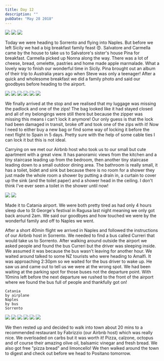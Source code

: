 ```yaml
---
title: Day 12
description: ""
pubDate: "May 28 2018"
---
```



<Grid columns={3}>
  <Img
    src="/src/content/travel/2018-europe/assets/e6fa2c73-de83-4db0-91a3-cd6b0436ded4-96677edd6dcde912e241b99a1ff9b30649fcfb88.jpg"
    colSpan={2}
    rowSpan={2}
  />
  <Img src="/src/content/travel/2018-europe/assets/c6810306-7dfd-4383-a4fe-2100a533ec07-e604d84a6457cc22cd9a307d1a746e74ac8c24c8.jpg" />
  <Img src="/src/content/travel/2018-europe/assets/7793dbed-6479-4e9c-a29b-01d63dc47b4a-e2652c9eb34b2230bcd2770d1169c0c3258d4274.jpg" />
</Grid>

Today we were heading to Sorrento and flying into Naples. But before we left Sicily we had a big breakfast family feast 😍. Salvatore and Carmella came by the house to take us to Salvatore's sister's house Pina for breakfast. Carmella picked up Nonna along the way. There was a lot of cheese, bread, omelette, pastries and home made apple marmalade. What a lovely way to finish our wonderful time in Sicily. Pina brought out an album of their trip to Australia years ago when Steve was only a teenager! After a quick and wholesome breakfast we did a family photo and said our goodbyes before heading to the airport.

<Grid columns={3}>
  <Img
    src="/src/content/travel/2018-europe/assets/5d8c27e7-1671-4f0a-a4b3-8e4504838c51-10272234bf8162d30e056c3bf9c6d47c083857fa.jpg"
    colSpan={2}
    rowSpan={2}
  />
  <Img src="/src/content/travel/2018-europe/assets/c2b328c7-70e5-4dfa-b775-ae646aff6755-56886ccf983902623d1eacf224f6354551595917.jpg" />
  <Img src="/src/content/travel/2018-europe/assets/d8dbe602-d054-4992-8901-59e97abdea52-c25a6eaca604701106b70acfe3cc499dbbb403b2.jpg" />
  <Img src="/src/content/travel/2018-europe/assets/22e803f9-c5ab-42e1-8e60-3b58f84f2fa5-5708da9b651c703b5354f8760c534eecf86449b1.jpg" />
  <Img src="/src/content/travel/2018-europe/assets/79b256cf-4ce9-4c06-853e-65832e1c433f-2932f7a88d8e70806ee6a3b44d57ce68b946e895.jpg" />
  <Img src="/src/content/travel/2018-europe/assets/90eefac9-aa78-46d2-9390-a00bb96f5f1e-ccdb346beb185c22fc629fc0073d1ef74894d01e.jpg" />
</Grid>

We finally arrived at the stop and we realised that my luggage was missing the padlock and one of the zips! The bag looked like it had stayed closed and all of my belongings were still there but because the zipper was missing this means i can't lock it anymore! Our only guess is that the lock had been damaged in transit, broke off and took one of the zips with it! Now I need to either buy a new bag or find some way of locking it before the next flight to Spain in 5 days. Pretty sure with the help of some cable ties I can lock it but this is not ideal.

Carrying on we met our Airbnb host who took us to our small but cute apartment with a great view. It has panoramic views from the kitchen and a tiny staircase leading up from the bedroom, then another tiny staircase leading down to a small outdoor dining area. The bathroom is really small, it has a toilet, bidet and sink but because there is no room for a shower they just made the whole room a shower by putting a drain in, a curtain to cover up the sink (and the toilet paper) and a shower head in the ceiling. I don't think I've ever seen a toilet in the shower until now!

<Grid columns={2}>
  <Img src="/src/content/travel/2018-europe/assets/c3760609-7d5e-4905-8b09-d4078ac1d067-a12e980067f31f924994b21630a4d82c67102587.jpg" />
  <Img src="/src/content/travel/2018-europe/assets/d4c6a85a-754e-430f-ad4f-81057b9ba2fa-2435e45ef4ac8223860d37a5440670916be88f6d.jpg" />
</Grid>

Made it to Catania airport. We were both pretty tired as had only 4 hours sleep due to St George's festival in Ragusa last night meaning we only got back around 2am. We said our goodbyes and how touched we were by the wonderful family and off to Naples we went.

After a short 40min flight we arrived in Naples and followed the instructions of our Airbnb host in Sorrento. We needed to find a bus called Curreri that would take us to Sorrento. After walking around outside the airport we asked people and found the bus Curreri but the driver was sleeping inside. We assumed it was because the bus wasn't leaving for another hour. We waited around talked to some NZ tourists who were heading to Amalfi. It was approaching 2:30pm so we waited for the bus driver to wake up. He saw us and came out to tell us we were at the wrong spot. We had been waiting at the parking spot for those buses not the departure point. With 10mins left before the next departure we rushed to the front of the airport where we found the bus full of people and thankfully got on!

```
Catania
by airplane
Naples
by bus
Sorrento
```

<Grid columns={3}>
  <Img
    src="/src/content/travel/2018-europe/assets/5a49f9c2-d9ba-4696-aae6-d3db67176e1f-7d5945013e9cfe1216f3d9fd0fdc28b073cbbba2.jpg"
    colSpan={2}
    rowSpan={2}
  />
  <Img src="/src/content/travel/2018-europe/assets/c3a8a160-1ad0-4390-87e2-ade5328b170a-e130621126b7370e50e1c257525398b732cba187.jpg" />
  <Img src="/src/content/travel/2018-europe/assets/39276d8b-870c-4f8e-9aa5-e1bf953f5d44-8896daa46312e911846c752fca7b8d02cab62849.jpg" />
  <Img src="/src/content/travel/2018-europe/assets/63a2276c-50db-4ed5-b2f9-7129ef81cd75-256b1ea3ae3a18566d98191849e99495b3b4261c.jpg" />
  <Img src="/src/content/travel/2018-europe/assets/5ffdb0f5-fb95-4725-b362-170f64470f11-dec1bf6a7f68de1cb8857745d51f89749d04d746.jpg" />
  <Img src="/src/content/travel/2018-europe/assets/a5c2e3da-974f-4fd0-baa3-860203795cfe-81d0382626379ed710b82c7f4f67255b0d2e782f.jpg" />
</Grid>

We then rested up and decided to walk into town about 20 mins to a recommended restaurant by Fabrizzio (our Airbnb host) which was really nice. We overloaded on carbs but it was worth it! Pizza, calzone, octopus and of course their amazing olive oil, balsamic vinegar and fresh bread. We also got free "pizza bread" and limoncello! We then walked around the town to digest and check out before we head to Positano tomorrow.
